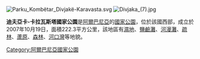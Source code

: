 {{Unreferenced|time=2021-02-06T08:18:31+00:00}}
[[Image:Parku_Kombëtar_Divjakë-Karavasta.svg|right]]
[[File:Divjaka_(7).jpg|thumb]]
{{coord|40.923913|N|19.494403|E|region:AL-LU|format=dms|display=title}}

'''迪夫亞卡-卡拉瓦斯塔國家公園'''是[[阿爾巴尼亞|阿爾巴尼亞]]的[[國家公園|國家公園]]，位於該國西部，成立於2007年10月19日，面積222.3平方公里，該地區有[[濕地|濕地]]、[[鹽鹼灘|鹽鹼灘]]、[[河漫灘|河漫灘]]、[[疏林|疏林]]、[[蘆原|蘆原]]、[[森林|森林]]、[[河口灣|河口灣]]等地貌。



{{Albania-geo-stub}}
[[Category:阿爾巴尼亞國家公園|Category:阿爾巴尼亞國家公園]]